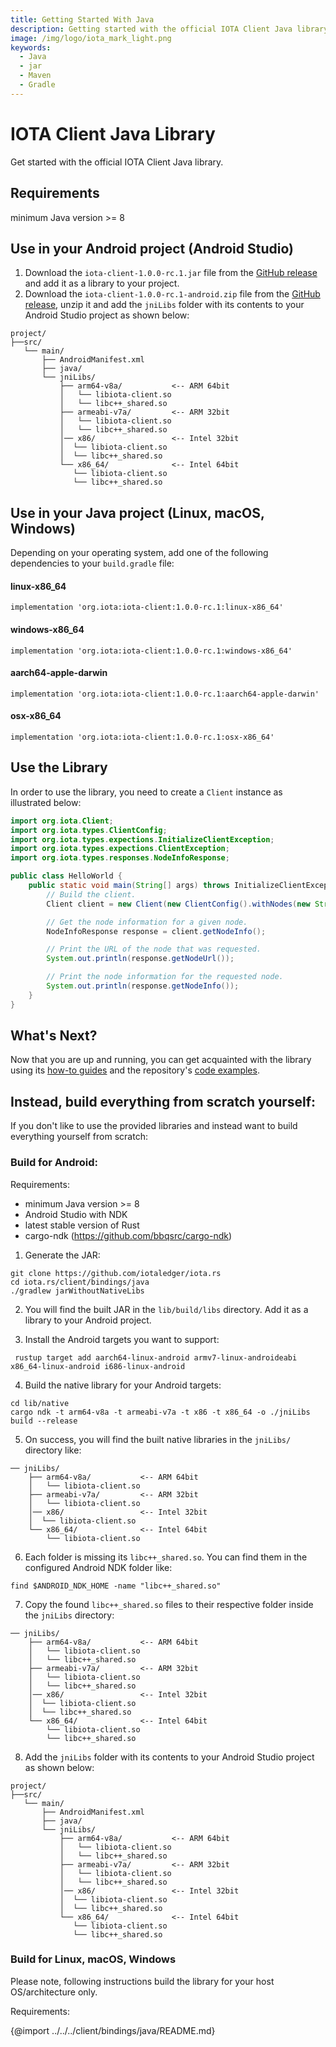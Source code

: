 ```yaml
---
title: Getting Started With Java
description: Getting started with the official IOTA Client Java library.
image: /img/logo/iota_mark_light.png
keywords:
  - Java
  - jar
  - Maven
  - Gradle
---
```


# IOTA Client Java Library

Get started with the official IOTA Client Java library.

## Requirements

minimum Java version >= 8

## Use in your Android project (Android Studio)

1. Download the `iota-client-1.0.0-rc.1.jar` file from the [GitHub release](https://github.com/iotaledger/iota.rs/releases/tag/iota-client-java-1.0.0-rc.1) and add it as a library to your project.
2. Download the `iota-client-1.0.0-rc.1-android.zip` file from the [GitHub release](https://github.com/iotaledger/iota.rs/releases/tag/iota-client-java-1.0.0-rc.1), unzip it and add the `jniLibs` folder with its contents to your Android Studio project as shown below:

```
project/
├──src/
   └── main/
       ├── AndroidManifest.xml
       ├── java/
       └── jniLibs/
           ├── arm64-v8a/           <-- ARM 64bit
           │   └── libiota-client.so
           │   └── libc++_shared.so
           ├── armeabi-v7a/         <-- ARM 32bit
           │   └── libiota-client.so
           │   └── libc++_shared.so
           │── x86/                 <-- Intel 32bit
           │  └── libiota-client.so
           │  └── libc++_shared.so
           └── x86_64/              <-- Intel 64bit
              └── libiota-client.so
              └── libc++_shared.so
```

## Use in your Java project (Linux, macOS, Windows)

Depending on your operating system, add one of the following dependencies to your `build.gradle` file:

#### linux-x86_64

```
implementation 'org.iota:iota-client:1.0.0-rc.1:linux-x86_64'
```

#### windows-x86_64

```
implementation 'org.iota:iota-client:1.0.0-rc.1:windows-x86_64'
```

#### aarch64-apple-darwin

```
implementation 'org.iota:iota-client:1.0.0-rc.1:aarch64-apple-darwin'
```

#### osx-x86_64

```
implementation 'org.iota:iota-client:1.0.0-rc.1:osx-x86_64'
```

## Use the Library

In order to use the library, you need to create a `Client` instance as illustrated below:

```java
import org.iota.Client;
import org.iota.types.ClientConfig;
import org.iota.types.expections.InitializeClientException;
import org.iota.types.expections.ClientException;
import org.iota.types.responses.NodeInfoResponse;

public class HelloWorld {
    public static void main(String[] args) throws InitializeClientException, ClientException {
        // Build the client.
        Client client = new Client(new ClientConfig().withNodes(new String[]{"https://api.testnet.shimmer.network"}));

        // Get the node information for a given node.
        NodeInfoResponse response = client.getNodeInfo();

        // Print the URL of the node that was requested.
        System.out.println(response.getNodeUrl());

        // Print the node information for the requested node.
        System.out.println(response.getNodeInfo());
    }
}
```

## What's Next?

Now that you are up and running, you can get acquainted with the library using
its [how-to guides](https://wiki.iota.org/shimmer/iota.rs/how_tos/run_how_tos/) and the
repository's [code examples](https://github.com/iotaledger/iota.rs/tree/develop/client/bindings/java/examples/src).

## Instead, build everything from scratch yourself:

If you don't like to use the provided libraries and instead want to build everything yourself from scratch:

### Build for Android:

Requirements:

- minimum Java version >= 8
- Android Studio with NDK
- latest stable version of Rust
- cargo-ndk (https://github.com/bbqsrc/cargo-ndk)

1. Generate the JAR:

```
git clone https://github.com/iotaledger/iota.rs
cd iota.rs/client/bindings/java
./gradlew jarWithoutNativeLibs
```

2. You will find the built JAR in the `lib/build/libs` directory. Add it as a library to your Android project.

3. Install the Android targets you want to support:

```
 rustup target add aarch64-linux-android armv7-linux-androideabi x86_64-linux-android i686-linux-android
```

4. Build the native library for your Android targets:

```
cd lib/native
cargo ndk -t arm64-v8a -t armeabi-v7a -t x86 -t x86_64 -o ./jniLibs build --release
```

5. On success, you will find the built native libraries in the `jniLibs/` directory like:

```
── jniLibs/
    ├── arm64-v8a/           <-- ARM 64bit
    │   └── libiota-client.so
    ├── armeabi-v7a/         <-- ARM 32bit
    │   └── libiota-client.so
    │── x86/                 <-- Intel 32bit
    │  └── libiota-client.so
    └── x86_64/              <-- Intel 64bit
        └── libiota-client.so
```

6. Each folder is missing its `libc++_shared.so`. You can find them in the configured Android NDK folder like:

```
find $ANDROID_NDK_HOME -name "libc++_shared.so"
```

7. Copy the found `libc++_shared.so` files to their respective folder inside the `jniLibs` directory:

```
── jniLibs/
    ├── arm64-v8a/           <-- ARM 64bit
    │   └── libiota-client.so
    │   └── libc++_shared.so
    ├── armeabi-v7a/         <-- ARM 32bit
    │   └── libiota-client.so
    │   └── libc++_shared.so
    │── x86/                 <-- Intel 32bit
    │  └── libiota-client.so
    │  └── libc++_shared.so
    └── x86_64/              <-- Intel 64bit
        └── libiota-client.so
        └── libc++_shared.so
```

8. Add the `jniLibs` folder with its contents to your Android Studio project as shown below:

```
project/
├──src/
   └── main/
       ├── AndroidManifest.xml
       ├── java/
       └── jniLibs/
           ├── arm64-v8a/           <-- ARM 64bit
           │   └── libiota-client.so
           │   └── libc++_shared.so
           ├── armeabi-v7a/         <-- ARM 32bit
           │   └── libiota-client.so
           │   └── libc++_shared.so
           │── x86/                 <-- Intel 32bit
           │  └── libiota-client.so
           │  └── libc++_shared.so
           └── x86_64/              <-- Intel 64bit
              └── libiota-client.so
              └── libc++_shared.so
```

### Build for Linux, macOS, Windows

Please note, following instructions build the library for your host OS/architecture only.

Requirements:


<WarningPasswordStorage />

{@import ../../../client/bindings/java/README.md}
